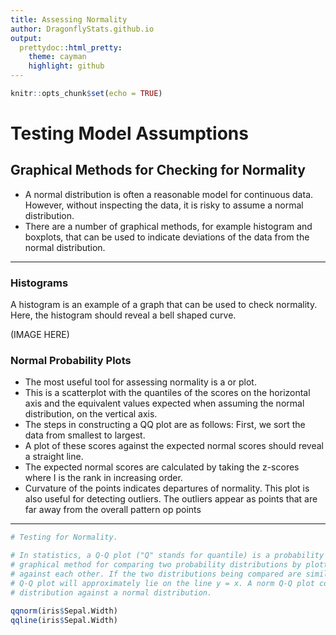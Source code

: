 ```yaml
---
title: Assessing Normality
author: DragonflyStats.github.io
output:
  prettydoc::html_pretty:
    theme: cayman
    highlight: github
---
```


```r
knitr::opts_chunk$set(echo = TRUE)
```


Testing Model Assumptions
=======================================

## Graphical Methods for Checking for Normality



*  A normal distribution is often a reasonable model for continuous data. However, without inspecting the data, it is risky to assume a normal distribution. 
*   There are a number of graphical methods, for example histogram and boxplots, that can be used to indicate deviations of the data from the normal distribution. 

-------------------------------------

### Histograms

A histogram is an example of a graph that can be used to check normality. Here, the histogram should reveal a bell shaped curve. 

(IMAGE HERE)



### Normal Probability Plots

* The most useful tool for assessing normality is a \textit{\textbf{quantile -quantile}} or \textbf{Q-Q} plot. 
* This is a scatterplot with the quantiles of the scores on the horizontal axis and the equivalent values expected when assuming the normal distribution, on the vertical axis. 
* The steps in constructing a QQ plot are as follows: First, we sort the data from smallest to largest. 
* A plot of these scores against the expected normal scores should reveal a straight line. 
* The expected normal scores are calculated by taking the z-scores  where I is the rank in increasing order.
* Curvature of the points indicates departures of normality. This plot is also useful for detecting outliers. The outliers appear as points that are far away from the overall pattern op points



------------------------------------------------


```r

# Testing for Normality.

# In statistics, a Q-Q plot ("Q" stands for quantile) is a probability plot, which is a
# graphical method for comparing two probability distributions by plotting their quantiles
# against each other. If the two distributions being compared are similar, the points in the
# Q-Q plot will approximately lie on the line y = x. A norm Q-Q plot compares the sample
# distribution against a normal distribution.

qqnorm(iris$Sepal.Width)
qqline(iris$Sepal.Width)
```

